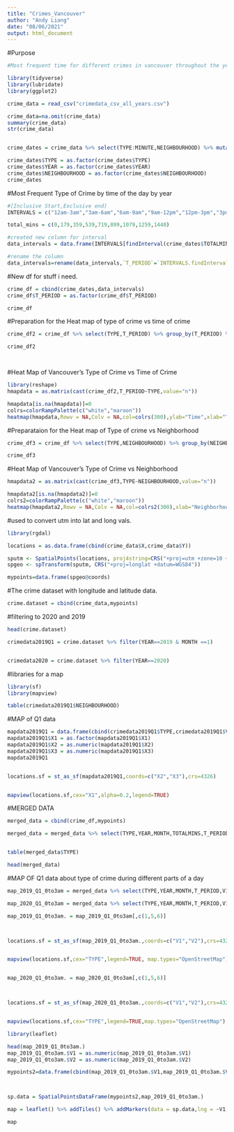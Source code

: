 ```yaml
---
title: "Crimes_Vancouver"
author: "Andy Liang"
date: "08/06/2021"
output: html_document
---
```


#Purpose
```r
#Most frequent time for different crimes in vancouver throughout the years.

```


```r
library(tidyverse)
library(lubridate)
library(ggplot2)

crime_data = read_csv("crimedata_csv_all_years.csv")
```

```r
crime_data=na.omit(crime_data)
summary(crime_data)
str(crime_data)


crime_dates = crime_data %>% select(TYPE:MINUTE,NEIGHBOURHOOD) %>% mutate(TOTALMINS = HOUR*60 + MINUTE) %>% mutate(DATE = make_datetime(YEAR,MONTH,DAY,HOUR,MINUTE))

crime_dates$TYPE = as.factor(crime_dates$TYPE)
crime_dates$YEAR = as.factor(crime_dates$YEAR)
crime_dates$NEIGHBOURHOOD = as.factor(crime_dates$NEIGHBOURHOOD)
crime_dates


```




#Most Frequent Type of Crime by time of the day by year
```r
#[Inclusive Start,Exclusive end)
INTERVALS = c("12am-3am","3am-6am","6am-9am","9am-12pm","12pm-3pm","3pm-6pm","6pm-9pm","9pm-12am")

total_mins = c(0,179,359,539,719,899,1079,1259,1440)

#created new column for interval
data_intervals = data.frame(INTERVALS[findInterval(crime_dates$TOTALMINS,total_mins)])

#rename the column
data_intervals=rename(data_intervals,`T_PERIOD`=`INTERVALS.findInterval.crime_dates.TOTALMINS..total_mins..`)

```


#New df for stuff i need.
```r
crime_df = cbind(crime_dates,data_intervals)
crime_df$T_PERIOD = as.factor(crime_df$T_PERIOD)

crime_df


```

#Preparation for the Heat map of type of crime vs time of crime
```r

crime_df2 = crime_df %>% select(TYPE,T_PERIOD) %>% group_by(T_PERIOD) %>% mutate(T_PERIOD = factor(T_PERIOD,levels=INTERVALS)) %>% arrange(T_PERIOD) %>% count(TYPE)

crime_df2




```

#Heat Map of Vancouver's Type of Crime  vs Time of Crime
```r
library(reshape)
hmapdata = as.matrix(cast(crime_df2,T_PERIOD~TYPE,value="n"))

hmapdata[is.na(hmapdata)]=0
colrs=colorRampPalette(c("white","maroon"))
heatmap(hmapdata,Rowv = NA,Colv = NA,col=colrs(300),ylab="Time",xlab="Type of Crime",cexRow = 0.65,cexCol = 0.65,margins = c(15,7),main="Types of Crime vs Time of Crime ")


```


#Preparataion for the Heat map of Type of crime vs Neighborhood
```r

crime_df3 = crime_df %>% select(TYPE,NEIGHBOURHOOD) %>% group_by(NEIGHBOURHOOD) %>% count(TYPE)

crime_df3

```



#Heat Map of Vancouver's Type of Crime  vs Neighborhood 
```r
hmapdata2 = as.matrix(cast(crime_df3,TYPE~NEIGHBOURHOOD,value="n"))

hmapdata2[is.na(hmapdata2)]=0
colrs2=colorRampPalette(c("white","maroon"))
heatmap(hmapdata2,Rowv = NA,Colv = NA,col=colrs2(300),xlab="Neighborhood",ylab="Type of Crime",cexRow = 0.65,cexCol = 0.65,margins = c(10,15),main="Types of Crime vs Neighborhood ")

```




#used to convert utm into lat and long vals.
```r
library(rgdal)
```

```r

locations = as.data.frame(cbind(crime_data$X,crime_data$Y))

sputm <- SpatialPoints(locations, proj4string=CRS("+proj=utm +zone=10 +datum=WGS84")) 
spgeo <- spTransform(sputm, CRS("+proj=longlat +datum=WGS84"))

mypoints=data.frame(spgeo@coords)
```

#The crime dataset with longitude and latitude data.
```r
crime.dataset = cbind(crime_data,mypoints)

```


#filtering to 2020 and 2019
```r
head(crime.dataset)

crimedata2019Q1 = crime.dataset %>% filter(YEAR==2019 & MONTH ==1) 


crimedata2020 = crime.dataset %>% filter(YEAR==2020)

```



#libraries for a map
```r
library(sf)
library(mapview)
```


```r
table(crimedata2019Q1$NEIGHBOURHOOD)
```



#MAP of Q1 data
```r

mapdata2019Q1 = data.frame(cbind(crimedata2019Q1$TYPE,crimedata2019Q1$V1,crimedata2019Q1$V2))
mapdata2019Q1$X1 = as.factor(mapdata2019Q1$X1)
mapdata2019Q1$X2 = as.numeric(mapdata2019Q1$X2)
mapdata2019Q1$X3 = as.numeric(mapdata2019Q1$X3)
mapdata2019Q1


locations.sf = st_as_sf(mapdata2019Q1,coords=c("X2","X3"),crs=4326)


mapview(locations.sf,cex="X1",alpha=0.2,legend=TRUE)


```


#MERGED DATA
```r
merged_data = cbind(crime_df,mypoints)

merged_data = merged_data %>% select(TYPE,YEAR,MONTH,TOTALMINS,T_PERIOD,V1,V2) %>% filter(YEAR ==2019 | YEAR == 2020)


table(merged_data$TYPE)

head(merged_data)
```


#MAP OF Q1 data about type of crime during different parts of a day

```r
map_2019_Q1_0to3am = merged_data %>% select(TYPE,YEAR,MONTH,T_PERIOD,V1,V2) %>% filter(YEAR==2019 & MONTH <=6 & T_PERIOD == "12am-3am" ) 

map_2020_Q1_0to3am = merged_data %>% select(TYPE,YEAR,MONTH,T_PERIOD,V1,V2) %>% filter(YEAR==2020 & MONTH <=6 & T_PERIOD == "12am-3am" ) 
```



```r
map_2019_Q1_0to3am. = map_2019_Q1_0to3am[,c(1,5,6)] 



locations.sf = st_as_sf(map_2019_Q1_0to3am.,coords=c("V1","V2"),crs=4326)


mapview(locations.sf,cex="TYPE",legend=TRUE, map.types="OpenStreetMap")



```


```r
map_2020_Q1_0to3am. = map_2020_Q1_0to3am[,c(1,5,6)] 



locations.sf = st_as_sf(map_2020_Q1_0to3am.,coords=c("V1","V2"),crs=4326)


mapview(locations.sf,cex="TYPE",legend=TRUE,map.types="OpenStreetMap")


```



```r
library(leaflet)
```


```r
head(map_2019_Q1_0to3am.)
map_2019_Q1_0to3am.$V1 = as.numeric(map_2019_Q1_0to3am.$V1)
map_2019_Q1_0to3am.$V2 = as.numeric(map_2019_Q1_0to3am.$V2)

mypoints2=data.frame(cbind(map_2019_Q1_0to3am.$V1,map_2019_Q1_0to3am.$V2))



sp.data = SpatialPointsDataFrame(mypoints2,map_2019_Q1_0to3am.)

map = leaflet() %>% addTiles() %>% addMarkers(data = sp.data,lng = ~V1,lat=~V2,popup = ~TYPE)

map
```
